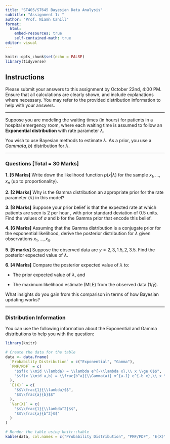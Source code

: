 ```yaml
---
title: "ST405/ST645 Bayesian Data Analysis"
subtitle: "Assignment 1: "
author: "Prof. Niamh Cahill"
format: 
  html:
    embed-resources: true
    self-contained-math: true
editor: visual
---
```


```r
knitr::opts_chunk$set(echo = FALSE)
library(tidyverse)
```

## Instructions

Please submit your answers to this assignment by October 22nd, 4:00 PM. Ensure that all calculations are clearly shown, and include explanations where necessary. You may refer to the provided distribution information to help with your answers.

------------------------------------------------------------------------

Suppose you are modeling the waiting times (in hours) for patients in a hospital emergency room, where each waiting time is assumed to follow an **Exponential distribution** with rate parameter $\lambda$.

You wish to use Bayesian methods to estimate $\lambda$. As a prior, you use a $Gamma(a, b)$ distribution for $\lambda$.

------------------------------------------------------------------------

### Questions [Total = 30 Marks]

__1. [5 Marks]__ Write down the likelihood function $p(x|\lambda)$ for the sample $x_1, \dots, x_n$ (up to proportionality). 

__2. [2 Marks]__ Why is the Gamma distribution an appropriate prior for the rate parameter ($\lambda$) in this model? 

__3. [8 Marks]__ Suppose your prior belief is that the expected rate at which patients are seen is 2 per hour , with prior standard deviation of 0.5 units. Find the values of $a$ and $b$ for the Gamma prior that encode this belief. 

__4. [6 Marks]__  Assuming that the Gamma distribution is a conjugate prior for the exponential likelihood, derive the posterior distribution for $\lambda$ given observations $x_1, \dots, x_n$. 

__5. [5 marks]__ Suppose the observed data are $y = 2, 3, 1.5, 2, 3.5$. Find the posterior expected value of $\lambda$. 

__6. [4 Marks]__ Compare the posterior expected value of $\lambda$ to:

  - The prior expected value of $\lambda$, and
  
  - The maximum likelihood estimate (MLE) from the observed data ($1/\bar{y}$). 
    
What insights do you gain from this comparison in terms of how Bayesian updating works? 

------------------------------------------------------------------------

### **Distribution Information**

You can use the following information about the Exponential and Gamma distributions to help you with the question:

```r
library(knitr)

# Create the data for the table
data <- data.frame(
  `Probability Distribution` = c("Exponential", "Gamma"),
  `PMF/PDF` = c(
    "$$f(x \\mid \\lambda) = \\lambda e^{-\\lambda x},\\ x \\ge 0$$",
    "$$f(x \\mid a,b) = \\frac{b^a}{\\Gamma(a)} x^{a-1} e^{-b x},\\ x \\ge 0$$"
  ),
  `E(X)` = c(
    "$$\\frac{1}{\\lambda}$$",
    "$$\\frac{a}{b}$$"
  ),
  `Var(X)` = c(
    "$$\\frac{1}{\\lambda^2}$$",
    "$$\\frac{a}{b^2}$$"
  )
)

# Render the table using knitr::kable
kable(data, col.names = c("Probability Distribution", "PMF/PDF", "E(X)", "Var(X)"), escape = FALSE)
```
